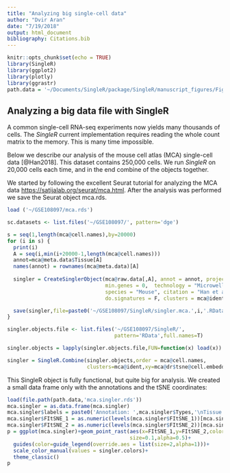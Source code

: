 ```yaml
---
title: "Analyzing big single-cell data"
author: "Dvir Aran"
date: "7/19/2018"
output: html_document
bibliography: Citations.bib
---
```


```r
knitr::opts_chunk$set(echo = TRUE)
library(SingleR)
library(ggplot2)
library(plotly)
library(ggrastr)
path.data = '~/Documents/SingleR/package/SingleR/manuscript_figures/FiguresData/'
```

## Analyzing a big data file with SingleR

A common single-cell RNA-seq experiments now yields many thousands of cells. The *SingleR* current implementation requires reading the whole count matrix to the memory. This is many time impossible.

Below we describe our analysis of the mouse cell atlas (MCA) single-cell data [@Han2018]. This dataset contains 250,000 cells. We run *SingleR* on 20,000 cells each time, and in the end combine of the objects together.

We started by following the excellent Seurat tutorial for analyzing the MCA data  <https://satijalab.org/seurat/mca.html>. After the analysis was performed we save the Seurat object mca.rds.

```r
load ('~/GSE108097/mca.rds')

sc.datasets <- list.files('~/GSE108097/', pattern='dge')

s = seq(1,length(mca@cell.names),by=20000)
for (i in s) {
  print(i)
  A = seq(i,min(i+20000-1,length(mca@cell.names)))
  annot=mca@meta.data$Tissue[A]
  names(annot) = rownames(mca@meta.data)[A]
  
  singler = CreateSinglerObject(mca@raw.data[,A], annot = annot, project.name='MCA', 
                                min.genes = 0,  technology = "Microwell-Seq", 
                                species = "Mouse", citation = "Han et al. 2018",
                                do.signatures = F, clusters = mca@ident[A])

  save(singler,file=paste0('~/GSE108097/SingleR/singler.mca.',i,'.RData'))
}

singler.objects.file <- list.files('~/GSE108097/SingleR/', 
                                   pattern='RData',full.names=T)

singler.objects = lapply(singler.objects.file,FUN=function(x) load(x))

singler = SingleR.Combine(singler.objects,order = mca@cell.names,
                          clusters=mca@ident,xy=mca@dr$tsne@cell.embeddings)
```

This SingleR object is fully functional, but quite big for analysis. We created a small data frame only with the annotations and the tSNE coordinates: 

```r
load(file.path(path.data,'mca.singler.rds'))
mca.singler = as.data.frame(mca.singler)
mca.singler$labels = paste0('Annotation: ',mca.singler$Types,'\nTissue: ',mca.singler$Orig.Ident)
mca.singler$FItSNE_1 = as.numeric(levels(mca.singler$FItSNE_1))[mca.singler$FItSNE_1]
mca.singler$FItSNE_2 = as.numeric(levels(mca.singler$FItSNE_2))[mca.singler$FItSNE_2]
p = ggplot(mca.singler)+geom_point_rast(aes(x=FItSNE_1,y=FItSNE_2,color=Main.Types),
                                        size=0.1,alpha=0.5)+
  guides(color=guide_legend(override.aes = list(size=2,alpha=1)))+
  scale_color_manual(values = singler.colors)+
  theme_classic()
p
```



